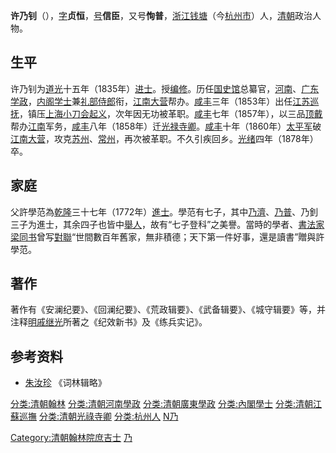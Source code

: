 '''许乃钊'''（{{bd|1799年||1878年|catIdx=X許}}），[[表字|字]]'''贞恒'''，[[号|号]]'''信臣'''，又号'''恂普'''，[[浙江|浙江]][[钱塘县|钱塘]]（今[[杭州市|杭州市]]）人，[[清朝|清朝]]政治人物。

==生平==
许乃钊为[[道光|道光]]十五年（1835年）[[进士|进士]]。授[[编修|编修]]。历任[[国史馆|国史馆]]总纂官，[[河南|河南]]、[[广东|广东]][[学政|学政]]，[[内阁学士|内阁学士]]兼[[礼部侍郎|礼部侍郎]]衔，[[江南大营|江南大营]]帮办。[[咸丰_(年号)|咸丰]]三年（1853年）出任[[江苏巡抚|江苏巡抚]]，镇压[[上海|上海]][[小刀会起义|小刀会起义]]，次年因无功被革职。[[咸丰|咸丰]]七年（1857年），以三品[[顶戴|顶戴]]帮办[[江南|江南]]军务，[[咸丰|咸丰]]八年（1858年）迁[[光禄寺卿|光禄寺卿]]。[[咸丰|咸丰]]十年（1860年）[[太平军|太平军]]破[[江南大营|江南大营]]，攻克[[苏州|苏州]]、[[常州|常州]]，再次被革职。不久引疾回乡。[[光绪|光绪]]四年（1878年）卒。

==家庭==
父許學范為[[乾隆|乾隆]]三十七年（1772年）[[進士|進士]]。學范有七子，其中[[許乃濟|乃濟]]、[[許乃普|乃普]]、乃釗三子为進士，其余四子也皆中[[舉人|舉人]]，故有“七子登科”之美譽。當時的學者、[[書法家|書法家]][[梁同书|梁同书]]曾写[[對聯|對聯]]“世間數百年舊家，無非積德；天下第一件好事，還是讀書”贈與許學范。

==著作==
著作有《安澜纪要》、《回澜纪要》、《荒政辑要》、《武备辑要》、《城守辑要》等，并注释[[明|明]][[戚继光|戚继光]]所著之《纪效新书》及《练兵实记》。

==参考资料==
*[[朱汝珍|朱汝珍]] 《词林辑略》

{{道光十五年乙未科殿試金榜}}
{{DEFAULTSORT:Xu許}}
[[Category:清朝翰林院庶吉士|Category:清朝翰林院庶吉士]]
[[分类:清朝翰林|分类:清朝翰林]]
[[分类:清朝河南學政|分类:清朝河南學政]]
[[分类:清朝廣東學政|分类:清朝廣東學政]]
[[分类:內閣學士|分类:內閣學士]]
[[分类:清朝江蘇巡撫|分类:清朝江蘇巡撫]]
[[分类:清朝光祿寺卿|分类:清朝光祿寺卿]]
[[分类:杭州人|分类:杭州人]]
[[分类:许姓|N乃]]
[[Category:錢塘許氏|乃]]